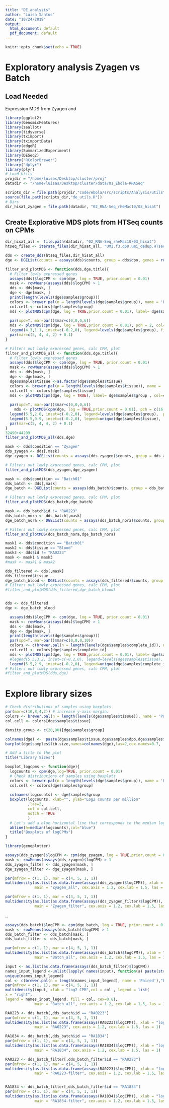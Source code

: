 ```yaml
---
title: "DE_analysis"
author: "Luisa Santus"
date: "10/24/2019"
output:
  html_document: default
  pdf_document: default
---
```


```r
knitr::opts_chunk$set(echo = TRUE)
```

# Exploratory analysis Zyagen vs Batch 

## Load Needed

Expression MDS from Zyagen and 
```r
library(ggplot2)
library(GenomicFeatures)
library(zeallot)
library(tidyverse)
library(tximport)
library(tximportData)
library(edgeR)
library(SummarizedExperiment)
library(DESeq2)
library("RColorBrewer")
library("dplyr")
library(plyr)
# Load Utils
projdir = "/home/luisas/Desktop/cluster/proj"
datadir <- "/home/luisas/Desktop/cluster/data/01_Ebola-RNASeq"

scripts_dir = file.path(projdir,"code/ebola/src/scripts/Analysis/utils")
source(file.path(scripts_dir,"de_utils.R"))
# Dirs
dir_hisat_zyagen = file.path(datadir, "02_RNA-Seq_rheMac10/03_hisat")
```

## Create Explorative MDS plots from HTSeq counts on CPMs

```r
dir_hisat_all =  file.path(datadir, "02_RNA-Seq_rheMac10/03_hisat")
htseq_files <- iterate_files(dir_hisat_all, "UMI.f3.q60.umi_dedup.HTseq.gene_counts.tab")

dds <- create_dds(htseq_files,dir_hisat_all)
dge <- DGEList(counts = assays(dds)$counts, group = dds$dpo, genes = rownames(dds), samples = colData(dds))
```


```r
filter_and_plotMDS <- function(dds,dge,title){
  # Filter lowly expressed genes
  assays(dds)$logCPM <- cpm(dge, log = TRUE, prior.count = 0.01)
  mask <- rowMeans(assays(dds)$logCPM) > 1
  dds <- dds[mask, ]
  dge <- dge[mask, ]
  print(length(levels(dge$samples$group)))
  colors <- brewer.pal(n = length(levels(dge$samples$group)), name = 'Paired')
  col.cell <- colors[dge$samples$group]
  mds <- plotMDS(cpm(dge, log = TRUE,prior.count = 0.01), label= dge$samples$id , col=col.cell,main=" samples on genes CPM")
  
  par(xpd=T, mar=par()$mar+c(0,0,0,6))
  mds <- plotMDS(cpm(dge, log = TRUE,prior.count = 0.01), pch = 2, col=col.cell,main=" samples on genes CPM")
  legend(4.3,1.1, inset=c(-0.2,0), legend=levels(dge$samples$group), fill= unique(col.cell))
  par(mar=c(5, 4, 4, 2) + 0.1)
}
```


```r

# Filters out lowly expressed genes, calc CPM, plot
filter_and_plotMDS_all <- function(dds,dge,title){
  # Filter lowly expressed genes
  assays(dds)$logCPM <- cpm(dge, log = TRUE, prior.count = 0.01)
  mask <- rowMeans(assays(dds)$logCPM) > 1
  dds <- dds[mask, ]
  dge <- dge[mask, ]
  dge$samples$tissue <-as.factor(dge$samples$tissue)
  colors <- brewer.pal(n = length(levels(dge$samples$tissue)), name = 'Paired')
  col.cell <- colors[dge$samples$tissue]
  mds <- plotMDS(cpm(dge, log = TRUE), label= dge$samples$group , col=col.cell,main=" samples on genes CPM")
  
  par(xpd=T, mar=par()$mar+c(0,0,0,6))
    mds <- plotMDS(cpm(dge, log = TRUE,prior.count = 0.01), pch = c(16,17)[dge$samples$group], col=col.cell,main=" samples on genes CPM")
  legend(5.5,2.6, inset=c(-0.2,0), legend=levels(dge$samples$group),  pch =c(16,17) )
  legend(5.5,0.9, inset=c(-0.2,0), legend=unique(dge$samples$tissue),  fill= unique(colors[dge$samples$tissue]))
  par(mar=c(5, 4, 4, 2) + 0.1)
}
32490+44209
filter_and_plotMDS_all(dds,dge)
```


```r
mask <- dds$condition == "Zyagen"
dds_zyagen <- dds[,mask]
dge_zyagen <- DGEList(counts = assays(dds_zyagen)$counts, group = dds_zyagen$tissue, genes = rownames(dds_zyagen), samples = colData(dds_zyagen))

# Filters out lowly expressed genes, calc CPM, plot
filter_and_plotMDS(dds_zyagen,dge_zyagen)
```

```r
mask <- dds$condition == "Batch01"
dds_batch <- dds[,mask]
dge_batch <- DGEList(counts = assays(dds_batch)$counts, group = dds_batch$tissue, genes = rownames(dds_batch), samples = colData(dds_batch))

# Filters out lowly expressed genes, calc CPM, plot
filter_and_plotMDS(dds_batch,dge_batch)
```
```r
mask <- dds_batch$id != "RA0223"
dds_batch_nora <- dds_batch[,mask]
dge_batch_nora <- DGEList(counts = assays(dds_batch_nora)$counts, group = dds_batch_nora$tissue, genes = rownames(dds_batch_nora), samples = colData(dds_batch_nora))

# Filters out lowly expressed genes, calc CPM, plot
filter_and_plotMDS(dds_batch_nora,dge_batch_nora)
```

```r
mask1 <- dds$condition == "Batch01" 
mask2 <- dds$tissue == "Blood"
mask3 <- dds$id != "RA0223"
mask <- mask1 & mask3  
#mask <- mask1 & mask2 

dds_filtered <- dds[,mask]
dds_filtered$tissue
dge_batch_blood <- DGEList(counts = assays(dds_filtered)$counts, group = dds_filtered$dpo, genes = rownames(dds_filtered), samples = colData(dds_filtered))
# Filters out lowly expressed genes, calc CPM, plot
#filter_and_plotMDS(dds_filtered,dge_batch_blood)


dds <- dds_filtered
dge <- dge_batch_blood

  assays(dds)$logCPM <- cpm(dge, log = TRUE, prior.count = 0.01)
  mask <- rowMeans(assays(dds)$logCPM) > 1
  dds <- dds[mask, ]
  dge <- dge[mask, ]
  print(length(levels(dge$samples$group)))
  par(xpd=T, mar=par()$mar+c(0,0,0,10))
  colors <- c(brewer.pal(n = length(levels(dge$samples$complete_id)), name = 'Paired'),"black","blue")
  col.cell <- colors[dge$samples$complete_id]
  mds <- plotMDS(cpm(dge, log = TRUE,prior.count = 0.01), label= dge$samples$dpo, col=col.cell,main=" samples on genes CPM")
  #legend(5.5,3.2, inset=c(-0.2,0), legend=levels(dge$samples$tissue),  pch =c(16,17) )
  legend(5.5,2.9, inset=c(-0.2,0), legend=unique(dge$samples$complete_id),  fill= unique(colors[dge$samples$complete_id]), cex = 0.8)
# Filters out lowly expressed genes, calc CPM, plot
#filter_and_plotMDS(dds,dge)
```






# Explore library sizes
```r
# Check distributions of samples using boxplots
par(mar=c(10,8,4,2)) # increase y-axis margin.
colors <- brewer.pal(n = length(levels(dge$samples$tissue)), name = 'Paired')
col.cell <- colors[dge$samples$tissue]

density.group <- c(20,90)[dge$samples$group]

colnames(dge) <-  paste(dge$samples$tissue,dge$samples$dpo,dge$samples$id,  sep="_")
barplot(dge$samples$lib.size,names=colnames(dge),las=2,cex.names=0.7,  col = col.cell)

# Add a title to the plot
title("Library Sizes")
```


```r

boxplot_logcpms <- function(dge){
  logcounts <- cpm(dge,log=TRUE, prior.count = 0.01)
  # Check distributions of samples using boxplots
  colors <- brewer.pal(n = length(levels(dge$samples$group)), name = 'Paired')
  col.cell <- colors[dge$samples$group]
  
  colnames(logcounts) <- dge$samples$group
  boxplot(logcounts, xlab="", ylab="Log2 counts per million"
          ,las=2,
          col = col.cell,
          notch = TRUE
          )
  # Let's add a blue horizontal line that corresponds to the median logCPM
  abline(h=median(logcounts),col="blue")
  title("Boxplots of logCPMs")
}

```

```r
library(geneplotter)

assays(dds_zyagen)$logCPM <- cpm(dge_zyagen, log = TRUE,prior.count = 0.01)
mask <- rowMeans(assays(dds_zyagen)$logCPM) > 1
dds_zyagen_filter <- dds_zyagen[mask, ]
dge_zyagen_filter <- dge_zyagen[mask, ]

par(mfrow = c(1, 1), mar = c(4, 5, 1, 1))
multidensity(as.list(as.data.frame(assays(dds_zyagen)$logCPM)), xlab = "log2 CPM", legend = NULL,
             main = "Zyagen_all", cex.axis = 1.2, cex.lab = 1.5, las = 1)

par(mfrow = c(1, 1), mar = c(4, 5, 1, 1))
multidensity(as.list(as.data.frame(assays(dds_zyagen_filter)$logCPM)), xlab = "log2 CPM", legend = NULL,
             main = "Zyagen_filter", cex.axis = 1.2, cex.lab = 1.5, las = 1)
```
..
```r


assays(dds_batch)$logCPM <- cpm(dge_batch, log = TRUE, prior.count = 0.01)
mask <- rowMeans(assays(dds_batch)$logCPM) > 1
dds_batch_filter <- dds_batch[mask, ]
dds_batch_filter <- dds_batch[mask, ]

par(mfrow = c(1, 1), mar = c(4, 5, 1, 1))
multidensity(as.list(as.data.frame(assays(dds_batch)$logCPM)), xlab = "log2 CPM", legend = NULL,
             main = "Batch_all", cex.axis = 1.2, cex.lab = 1.5, las = 1)

input <- as.list(as.data.frame(assays(dds_batch_filter)$logCPM))
names_input_legend <-unlist(lapply( names(input), function(a) paste(strsplit(a,"/")[[1]][11], strsplit(a,"/")[[1]][12],strsplit(a,"/")[[1]][13] )))
unique(names_input_legend)
col <- c(brewer.pal(n = length(names_input_legend), name = 'Paired'),"black","blue")
par(mfrow = c(1, 1), mar = c(4, 5, 1, 1))
multidensity(input, xlab = "log2 CPM",col = col , legend = list(
x = "right",
legend = names_input_legend, fill = col, cex=0.8),
             main = "Batch_all", cex.axis = 1.2, cex.lab = 1.5, las = 1)

RA0223 <- dds_batch[,dds_batch$id == "RA0223"]
par(mfrow = c(1, 1), mar = c(4, 5, 1, 1))
multidensity(as.list(as.data.frame(assays(RA0223)$logCPM)), xlab = "log2 CPM", legend = NULL,
             main = "RA0223", cex.axis = 1.2, cex.lab = 1.5, las = 1)

RA1834 <- dds_batch[,dds_batch$id == "RA1834"]
par(mfrow = c(1, 1), mar = c(4, 5, 1, 1))
multidensity(as.list(as.data.frame(assays(RA1834)$logCPM)), xlab = "log2 CPM", legend = NULL,
             main = "RA1834", cex.axis = 1.2, cex.lab = 1.5, las = 1)

RA0223 <- dds_batch_filter[,dds_batch_filter$id == "RA0223"]
par(mfrow = c(1, 1), mar = c(4, 5, 1, 1))
multidensity(as.list(as.data.frame(assays(RA0223)$logCPM)), xlab = "log2 CPM", legend = NULL,
             main = "RA0223-filter", cex.axis = 1.2, cex.lab = 1.5, las = 1)


RA1834 <- dds_batch_filter[,dds_batch_filter$id == "RA1834"]
par(mfrow = c(1, 1), mar = c(4, 5, 1, 1))
multidensity(as.list(as.data.frame(assays(RA1834)$logCPM)), xlab = "log2 CPM", legend = NULL,
             main = "RA1834-filter", cex.axis = 1.2, cex.lab = 1.5, las = 1)
```



